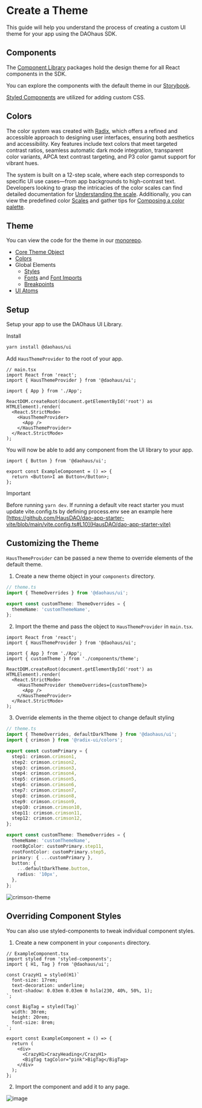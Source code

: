 # Create a Theme

This guide will help you understand the process of creating a custom UI theme for your app using the DAOhaus SDK.

## Components

The [Component Library](/sdk/library) packages hold the design theme for all React components in the SDK.

You can explore the components with the default theme in our [Storybook](https://storybook.daohaus.fun/).

[Styled Components](https://styled-components.com/) are utilized for adding custom CSS.

## Colors

The color system was created with [Radix](https://www.radix-ui.com/colors), which offers a refined and accessible approach to designing user interfaces, ensuring both aesthetics and accessibility. Key features include text colors that meet targeted contrast ratios, seamless automatic dark mode integration, transparent color variants, APCA text contrast targeting, and P3 color gamut support for vibrant hues.

The system is built on a 12-step scale, where each step corresponds to specific UI use cases—from app backgrounds to high-contrast text. Developers looking to grasp the intricacies of the color scales can find detailed documentation for [Understanding the scale](https://www.radix-ui.com/colors/docs/palette-composition/understanding-the-scale). Additionally, you can view the predefined color [Scales](https://www.radix-ui.com/colors/docs/palette-composition/scales) and gather tips for [Composing a color palette](https://www.radix-ui.com/colors/docs/palette-composition/composing-a-palette).

## Theme

You can view the code for the theme in our [monorepo](https://github.com/HausDAO/monorepo/tree/develop/libs/ui/src/theme).

- [Core Theme Object](https://github.com/HausDAO/monorepo/blob/develop/libs/ui/src/theme/theme.ts)
- [Colors](https://github.com/HausDAO/monorepo/blob/develop/libs/ui/src/theme/global/colors.ts)
- Global Elements
  - [Styles](https://github.com/HausDAO/monorepo/blob/develop/libs/ui/src/theme/global/globalStyles.ts)
  - [Fonts](https://github.com/HausDAO/monorepo/blob/develop/libs/ui/src/theme/global/font.ts) and [Font Imports](https://github.com/HausDAO/monorepo/blob/develop/libs/ui/src/theme/global/fonts.css)
  - [Breakpoints](https://github.com/HausDAO/monorepo/blob/develop/libs/ui/src/theme/global/breakpoints.ts)
- [UI Atoms](https://github.com/HausDAO/monorepo/tree/develop/libs/ui/src/theme/atoms)

## Setup

Setup your app to use the DAOhaus UI Library.

Install

```bash
yarn install @daohaus/ui
```

Add `HausThemeProvider` to the root of your app.

```tsx
// main.tsx
import React from 'react';
import { HausThemeProvider } from '@daohaus/ui';

import { App } from './App';

ReactDOM.createRoot(document.getElementById('root') as HTMLElement).render(
  <React.StrictMode>
    <HausThemeProvider>
      <App />
    </HausThemeProvider>
  </React.StrictMode>
);
```

You will now be able to add any component from the UI library to your app.

```tsx
import { Button } from '@daohaus/ui';

export const ExampleComponent = () => {
  return <Button>I am Button</Button>;
};
```

> [!IMPORTANT]  
> Before running `yarn dev`. If running a default vite react starter you must update vite.config.ts by defining process.env
> see an example here [https://github.com/HausDAO/dao-app-starter-vite/blob/main/vite.config.ts#L10](HausDAO/dao-app-starter-vite)


## Customizing the Theme

`HausThemeProvider` can be passed a new theme to override elements of the default theme.

1. Create a new theme object in your `components` directory.

```ts
// theme.ts
import { ThemeOverrides } from '@daohaus/ui';

export const customTheme: ThemeOverrides = {
  themeName: 'customThemeName',
};
```

2. Import the theme and pass the object to `HausThemeProvider` in `main.tsx`.

```tsx
import React from 'react';
import { HausThemeProvider } from '@daohaus/ui';

import { App } from './App';
import { customTheme } from './components/theme';

ReactDOM.createRoot(document.getElementById('root') as HTMLElement).render(
  <React.StrictMode>
    <HausThemeProvider themeOverrides={customTheme}>
      <App />
    </HausThemeProvider>
  </React.StrictMode>
);
```

3. Override elements in the theme object to change default styling

```ts
// theme.ts
import { ThemeOverrides, defaultDarkTheme } from '@daohaus/ui';
import { crimson } from '@radix-ui/colors';

export const customPrimary = {
  step1: crimson.crimson1,
  step2: crimson.crimson2,
  step3: crimson.crimson3,
  step4: crimson.crimson4,
  step5: crimson.crimson5,
  step6: crimson.crimson6,
  step7: crimson.crimson7,
  step8: crimson.crimson8,
  step9: crimson.crimson9,
  step10: crimson.crimson10,
  step11: crimson.crimson11,
  step12: crimson.crimson12,
};

export const customTheme: ThemeOverrides = {
  themeName: 'customThemeName',
  rootBgColor: customPrimary.step11,
  rootFontColor: customPrimary.step5,
  primary: { ...customPrimary },
  button: {
    ...defaultDarkTheme.button,
    radius: '10px',
  },
};
```

![crimson-theme](https://github.com/HausDAO/monorepo/assets/522182/66252c7c-def6-462a-a71e-df41c0ed9abc)

## Overriding Component Styles

You can also use styled-components to tweak individual component styles.

1. Create a new component in your `components` directory.

```tsx
// ExampleComponent.tsx
import styled from 'styled-components';
import { H1, Tag } from '@daohaus/ui';

const CrazyH1 = styled(H1)`
  font-size: 17rem;
  text-decoration: underline;
  text-shadow: 0.03em 0.03em 0 hsla(230, 40%, 50%, 1);
`;

const BigTag = styled(Tag)`
  width: 30rem;
  height: 20rem;
  font-size: 8rem;
`;

export const ExampleComponent = () => {
  return (
    <div>
      <CrazyH1>CrazyHeading</CrazyH1>
      <BigTag tagColor="pink">BigTag</BigTag>
    </div>
  );
};
```

2. Import the component and add it to any page.

![image](https://github.com/HausDAO/monorepo/assets/522182/7994ce23-9d3c-4c11-917e-c999b845b72e)
